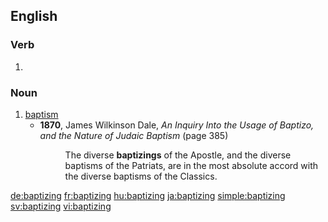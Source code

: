 
==English==

===Verb===
{{head|en}}

# {{present participle of|baptize|lang=en}}

===Noun===
{{en-noun}}

# [[baptism]]
#* '''1870''', James Wilkinson Dale, ''An Inquiry Into the Usage of Baptizo, and the Nature of Judaic Baptism'' (page 385)
#*: The diverse '''baptizings''' of the Apostle, and the diverse baptisms of the Patriats, are in the most absolute accord with the diverse baptisms of the Classics.

[[de:baptizing]]
[[fr:baptizing]]
[[hu:baptizing]]
[[ja:baptizing]]
[[simple:baptizing]]
[[sv:baptizing]]
[[vi:baptizing]]